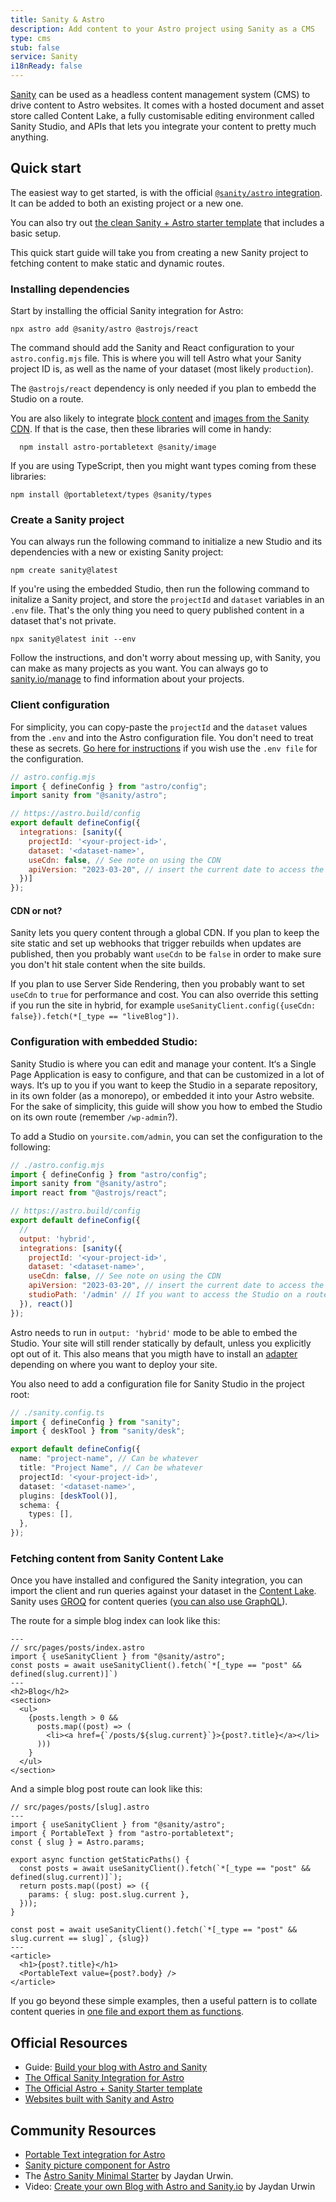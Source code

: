 ```yaml
---
title: Sanity & Astro
description: Add content to your Astro project using Sanity as a CMS
type: cms
stub: false
service: Sanity
i18nReady: false
---
```



[Sanity](http://sanity.io) can be used as a headless content management system (CMS) to drive content to Astro websites. It comes with a hosted document and asset store called Content Lake, a fully customisable editing environment called Sanity Studio, and APIs that lets you integrate your content to pretty much anything.

## Quick start

The easiest way to get started, is with the official [`@sanity/astro` integration](https://github.com/sanity-io/sanity-astro). It can be added to both an existing project or a new one.

You can also try out [the clean Sanity + Astro starter template][starter] that includes a basic setup.

This quick start guide will take you from creating a new Sanity project to fetching content to make static and dynamic routes.

### Installing dependencies

Start by installing the official Sanity integration for Astro:

```shell
npx astro add @sanity/astro @astrojs/react
```

The command should add the Sanity and React configuration to your `astro.config.mjs` file. This is where you will tell Astro what your Sanity project ID is, as well as the name of your dataset (most likely `production`).

The `@astrojs/react` dependency is only needed if you plan to embedd the Studio on a route.

You are also likely to integrate [block content][portabletext] and [images from the Sanity CDN][asset-pipeline]. If that is the case, then these libraries will come in handy:


```shell
  npm install astro-portabletext @sanity/image
```

If you are using TypeScript, then you might want types coming from these libraries:

```shell
npm install @portabletext/types @sanity/types
```

### Create a Sanity project

You can always run the following command to initialize a new Studio and its dependencies with a new or existing Sanity project:

```shell
npm create sanity@latest
```

If you're using the embedded Studio, then run the following command to initalize a Sanity project, and store the `projectId` and `dataset` variables in an `.env` file. That's the only thing you need to query published content in a dataset that's not private.

```shell
npx sanity@latest init --env
```

Follow the instructions, and don't worry about messing up, with Sanity, you can make as many projects as you want. You can always go to [sanity.io/manage][manage] to find information about your projects.

### Client configuration

For simplicity, you can copy-paste the `projectId` and the `dataset` values from the `.env` and into the Astro configuration file. You don't need to treat these as secrets. [Go here for instructions][env-config] if you wish use the `.env file` for the configuration.

```javascript
// astro.config.mjs
import { defineConfig } from "astro/config";
import sanity from "@sanity/astro";

// https://astro.build/config
export default defineConfig({
  integrations: [sanity({
    projectId: '<your-project-id>',
    dataset: '<dataset-name>',
    useCdn: false, // See note on using the CDN
    apiVersion: "2023-03-20", // insert the current date to access the latest version of the API
  })]
});

```

#### CDN or not?
Sanity lets you query content through a global CDN. If you plan to keep the site static and set up webhooks that trigger rebuilds when updates are published, then you probably want `useCdn` to be `false` in order to make sure you don't hit stale content when the site builds.

If you plan to use Server Side Rendering, then you probably want to set `useCdn` to `true` for performance and cost. You can also override this setting if you run the site in hybrid, for example `useSanityClient.config({useCdn: false}).fetch(*[_type == "liveBlog"])`.

### Configuration with embedded Studio:

Sanity Studio is where you can edit and manage your content. It‘s a Single Page Application is easy to configure, and that can be customized in a lot of ways. It‘s up to you if you want to keep the Studio in a separate repository, in its own folder (as a monorepo), or embedded it into your Astro website. For the sake of simplicity, this guide will show you how to embed the Studio on its own route (remember `/wp-admin`?).


To add a Studio on `yoursite.com/admin`, you can set the configuration to the following:

```javascript
// ./astro.config.mjs
import { defineConfig } from "astro/config";
import sanity from "@sanity/astro";
import react from "@astrojs/react";

// https://astro.build/config
export default defineConfig({
  //
  output: 'hybrid',
  integrations: [sanity({
    projectId: '<your-project-id>',
    dataset: '<dataset-name>',
    useCdn: false, // See note on using the CDN
    apiVersion: "2023-03-20", // insert the current date to access the latest version of the API
    studioPath: '/admin' // If you want to access the Studio on a route
  }), react()]
});
```

Astro needs to run in `output: 'hybrid'` mode to be able to embed the Studio. Your site will still render statically by default, unless you explicitly opt out of it. This also means that you migth have to install an [adapter][adapter] depending on where you want to deploy your site.

You also need to add a configuration file for Sanity Studio in the project root:

```ts
// ./sanity.config.ts
import { defineConfig } from "sanity";
import { deskTool } from "sanity/desk";

export default defineConfig({
  name: "project-name", // Can be whatever
  title: "Project Name", // Can be whatever
  projectId: '<your-project-id>',
  dataset: '<dataset-name>',
  plugins: [deskTool()],
  schema: {
    types: [],
  },
});
```

### Fetching content from Sanity Content Lake

Once you have installed and configured the Sanity integration, you can import the client and run queries against your dataset in the [Content Lake][contentlake]. Sanity uses [GROQ][GROQ] for content queries ([you can also use GraphQL][graphql]).

The route for a simple blog index can look like this:

```astro
---
// src/pages/posts/index.astro
import { useSanityClient } from "@sanity/astro";
const posts = await useSanityClient().fetch(`*[_type == "post" && defined(slug.current)]`)
---
<h2>Blog</h2>
<section>
  <ul>
    {posts.length > 0 &&
      posts.map((post) => (
        <li><a href={`/posts/${slug.current}`}>{post?.title}</a></li>
      )))
    }
  </ul>
</section>
```

And a simple blog post route can look like this:

```astro
// src/pages/posts/[slug].astro
---
import { useSanityClient } from "@sanity/astro";
import { PortableText } from "astro-portabletext";
const { slug } = Astro.params;

export async function getStaticPaths() {
  const posts = await useSanityClient().fetch(`*[_type == "post" && defined(slug.current)]`);
  return posts.map((post) => ({
    params: { slug: post.slug.current },
  }));
}

const post = await useSanityClient().fetch(`*[_type == "post" && slug.current == slug]`, {slug})
---
<article>
  <h1>{post?.title}</h1>
  <PortableText value={post?.body} />
</article>
```
If you go beyond these simple examples, then a useful pattern is to collate content queries in [one file and export them as functions][query-file].




## Official Resources

- Guide: [Build your blog with Astro and Sanity](https://www.sanity.io/guides/sanity-astro-blog)
- [The Offical Sanity Integration for Astro][astro-sanity]
- [The Official Astro + Sanity Starter template][starter]
- [Websites built with Sanity and Astro][showcase]

## Community Resources

- [Portable Text integration for Astro][astro-portabletext]
- [Sanity picture component for Astro][astro-sanity-picture]
- The [Astro Sanity Minimal Starter](https://github.com/littlesticks/astro-sanity-minimal-starter) by Jaydan Urwin.
- Video: [Create your own Blog with Astro and Sanity.io](https://www.youtube.com/watch?v=-jAWLTfsSQw) by Jaydan Urwin


[astro-sanity]: https://www.sanity.io/plugins/sanity-astro
[astro-portabletext]: https://github.com/sanity-io/astro-portabletext
[astro-sanity-picture]: https://github.com/otterdev-io/astro-sanity-picture
[sanity-image]: https://github.com/sanity-io/@sanity/image
[starter]: https://www.sanity.io/templates/astro-sanity-clean
[portabletext]: https://portabletext.org
[contentlake]: https://www.sanity.io/docs/datastore
[asset-pipeline]: https://www.sanity.io/docs/asset-pipeline
[manage]: https://sanity.io/manage
[env-config]: /en/guides/configuring-astro/#environment-variables
[adapter]: /en/guides/server-side-rendering/#adding-an-adapter
[GROQ]: https://www.sanity.io/docs/groq
[graphql]: https://www.sanity.io/docs/graphql
[query-file]: https://github.com/sanity-io/sanity-template-astro-clean/blob/main/app/src/utils/sanity.ts
[showcase]: https://www.sanity.io/exchange/type=projects/framework=astro
